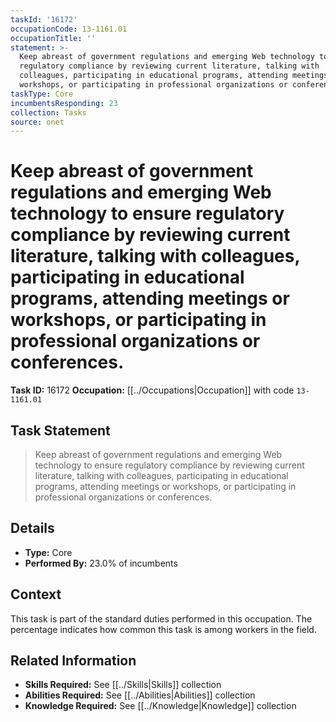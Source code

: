 ```yaml
---
taskId: '16172'
occupationCode: 13-1161.01
occupationTitle: ''
statement: >-
  Keep abreast of government regulations and emerging Web technology to ensure
  regulatory compliance by reviewing current literature, talking with
  colleagues, participating in educational programs, attending meetings or
  workshops, or participating in professional organizations or conferences.
taskType: Core
incumbentsResponding: 23
collection: Tasks
source: onet
---
```

# Keep abreast of government regulations and emerging Web technology to ensure regulatory compliance by reviewing current literature, talking with colleagues, participating in educational programs, attending meetings or workshops, or participating in professional organizations or conferences.

**Task ID:** 16172
**Occupation:** [[../Occupations|Occupation]] with code `13-1161.01`

## Task Statement

> Keep abreast of government regulations and emerging Web technology to ensure regulatory compliance by reviewing current literature, talking with colleagues, participating in educational programs, attending meetings or workshops, or participating in professional organizations or conferences.

## Details

- **Type:** Core
- **Performed By:** 23.0% of incumbents

## Context

This task is part of the standard duties performed in this occupation. The percentage indicates how common this task is among workers in the field.

## Related Information

- **Skills Required:** See [[../Skills|Skills]] collection
- **Abilities Required:** See [[../Abilities|Abilities]] collection
- **Knowledge Required:** See [[../Knowledge|Knowledge]] collection
